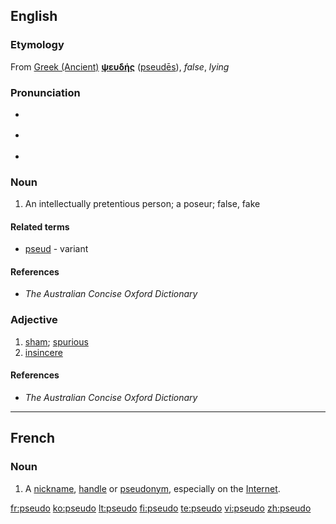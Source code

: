 {{see|pseudo-}}
==English==

===Etymology===
From [[w:Ancient Greek language|Greek (Ancient)]]      <!-- Please note that this makes sense, so Greek (Modern) and Greek (Ancient) are listed both under 'G' --> '''[[ψευδής]]''' ([[pseudēs]]), ''false'', ''lying''

===Pronunciation===
* {{a|RP}} {{IPA|/ˈsuːdəʊ/}}
* {{a|US}} {{IPA|/ˈsuːdoʊ/}}
* {{rhymes|uːdəʊ}}

===Noun===
{{en-noun}}

# An intellectually pretentious person; a poseur; false, fake

====Related terms====
* [[pseud]] - variant

====References====
* ''The Australian Concise Oxford Dictionary''

===Adjective===
{{en-adj|-}}

# [[sham]]; [[spurious]]
# [[insincere]]

====References====
* ''The Australian Concise Oxford Dictionary''

----

==French==

===Noun===
{{fr-noun|m}}

# A [[nickname]], [[handle]] or [[pseudonym]], especially on the [[Internet]].

[[fr:pseudo]]
[[ko:pseudo]]
[[lt:pseudo]]
[[fi:pseudo]]
[[te:pseudo]]
[[vi:pseudo]]
[[zh:pseudo]]